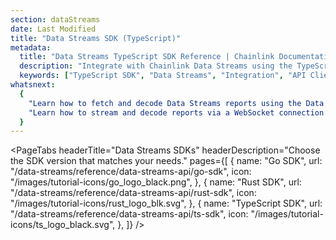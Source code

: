 ```yaml
---
section: dataStreams
date: Last Modified
title: "Data Streams SDK (TypeScript)"
metadata:
  title: "Data Streams TypeScript SDK Reference | Chainlink Documentation"
  description: "Integrate with Chainlink Data Streams using the TypeScript SDK. Learn about client configuration, authentication, fetching reports, and WebSocket streaming."
  keywords: ["TypeScript SDK", "Data Streams", "Integration", "API Client", "WebSocket Client", "Report Decoding"]
whatsnext:
  {
    "Learn how to fetch and decode Data Streams reports using the Data Streams SDK": "/data-streams/tutorials/ts-sdk-fetch",
    "Learn how to stream and decode reports via a WebSocket connection using the Data Streams SDK": "/data-streams/tutorials/ts-sdk-stream",
  }
---
```



<DataStreams section="dsNotes" />

<PageTabs
  headerTitle="Data Streams SDKs"
  headerDescription="Choose the SDK version that matches your needs."
  pages={[
    {
      name: "Go SDK",
      url: "/data-streams/reference/data-streams-api/go-sdk",
      icon: "/images/tutorial-icons/go_logo_black.png",
    },
    {
      name: "Rust SDK",
      url: "/data-streams/reference/data-streams-api/rust-sdk",
      icon: "/images/tutorial-icons/rust_logo_blk.svg",
    },
    {
      name: "TypeScript SDK",
      url: "/data-streams/reference/data-streams-api/ts-sdk",
      icon: "/images/tutorial-icons/ts_logo_black.svg",
    },
  ]}
/>

